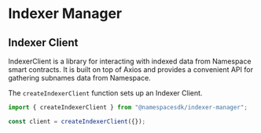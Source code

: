 # Indexer Manager

## Indexer Client

IndexerClient is a library for interacting with indexed data from Namespace smart contracts. It is built on top of Axios and provides a convenient API for gathering subnames data from Namespace.

The `createIndexerClient` function sets up an Indexer Client.

```typescript
import { createIndexerClient } from "@namespacesdk/indexer-manager";

const client = createIndexerClient({});
```
